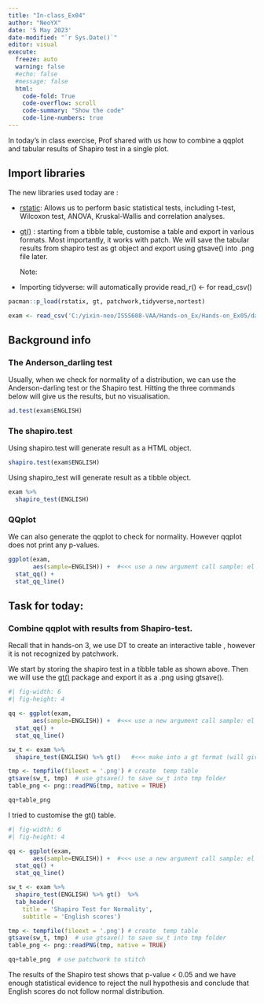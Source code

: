 ```yaml
---
title: "In-class_Ex04"
author: "NeoYX"
date: '5 May 2023'
date-modified: "`r Sys.Date()`"
editor: visual
execute: 
  freeze: auto
  warning: false
  #echo: false
  #message: false
  html:
    code-fold: True
    code-overflow: scroll
    code-summary: "Show the code"
    code-line-numbers: true
---
```


In today's in class exercise, Prof shared with us how to combine a qqplot and tabular results of Shapiro test in a single plot.

## Import libraries

The new libraries used today are :

-   [rstatic](https://rpkgs.datanovia.com/rstatix/): Allows us to perform basic statistical tests, including t-test, Wilcoxon test, ANOVA, Kruskal-Wallis and correlation analyses.

-   [gt()](https://gt.rstudio.com/) : starting from a tibble table, customise a table and export in various formats. Most importantly, it works with patch. We will save the tabular results from shapiro test as gt object and export using gtsave() into .png file later.

    Note:

-   Importing tidyverse: will automatically provide read_r() \<- for read_csv()

```r
pacman::p_load(rstatix, gt, patchwork,tidyverse,nortest)
```

```r
exam <- read_csv('C:/yixin-neo/ISSS608-VAA/Hands-on_Ex/Hands-on_Ex05/data/Exam_data.csv')
```

## Background info

### The Anderson_darling test

Usually, when we check for normality of a distribution, we can use the Anderson-darling test or the Shapiro test. Hitting the three commands below will give us the results, but no visualisation.

```r
ad.test(exam$ENGLISH)
```

### The shapiro.test

Using shapiro.test will generate result as a HTML object.

```r
shapiro.test(exam$ENGLISH)
```

Using shapiro_test will generate result as a tibble object.

```r
exam %>% 
  shapiro_test(ENGLISH)
```

### QQplot

We can also generate the qqplot to check for normality. However qqplot does not print any p-values.

```r
ggplot(exam,
       aes(sample=ENGLISH)) +  #<<< use a new argument call sample: el scores
  stat_qq() +
  stat_qq_line()
```

## Task for today:

### Combine qqplot with results from Shapiro-test.

Recall that in hands-on 3, we use DT to create an interactive table , however it is not recognized by patchwork.

We start by storing the shapiro test in a tibble table as shown above. Then we will use the [gt()](https://gt.rstudio.com/) package and export it as a .png using gtsave().

```r
#| fig-width: 6
#| fig-height: 4

qq <- ggplot(exam,
       aes(sample=ENGLISH)) +  #<<< use a new argument call sample: el scores
  stat_qq() +
  stat_qq_line()

sw_t <- exam %>% 
  shapiro_test(ENGLISH) %>% gt()   #<<< make into a gt format (will give a nice table)  shapiro.test is not used here as it gives output in another format.

tmp <- tempfile(fileext = '.png') # create  temp table
gtsave(sw_t, tmp)  # use gtsave() to save sw_t into tmp folder
table_png <- png::readPNG(tmp, native = TRUE)

qq+table_png

```

I tried to customise the gt() table.

```r
#| fig-width: 6
#| fig-height: 4

qq <- ggplot(exam,
       aes(sample=ENGLISH)) +  #<<< use a new argument call sample: el scores
  stat_qq() +
  stat_qq_line()

sw_t <- exam %>% 
  shapiro_test(ENGLISH) %>% gt()  %>%  
  tab_header(
    title = 'Shapiro Test for Normality',
    subtitle = 'English scores')

tmp <- tempfile(fileext = '.png') # create  temp table
gtsave(sw_t, tmp)  # use gtsave() to save sw_t into tmp folder
table_png <- png::readPNG(tmp, native = TRUE)

qq+table_png  # use patchwork to stitch
```

The results of the Shapiro test shows that p-value \< 0.05 and we have enough statistical evidence to reject the null hypothesis and conclude that English scores do not follow normal distribution.
